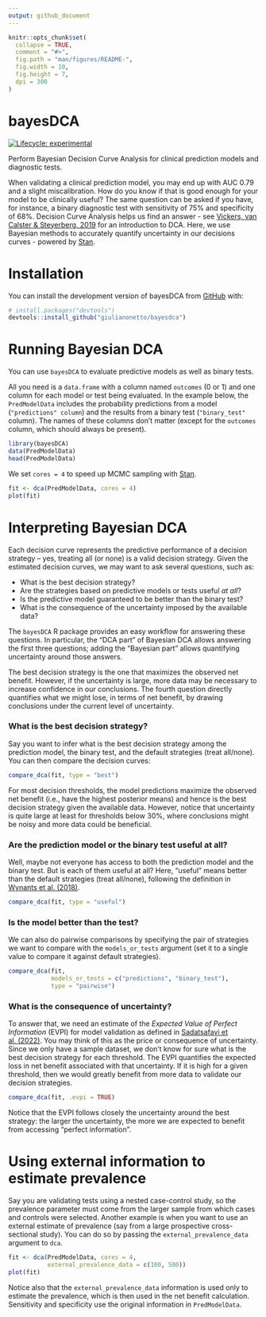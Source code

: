 ```yaml
---
output: github_document
---
```


<!-- README.md is generated from README.Rmd. Please edit that file -->

```r
knitr::opts_chunk$set(
  collapse = TRUE,
  comment = "#>",
  fig.path = "man/figures/README-",
  fig.width = 10,
  fig.height = 7,
  dpi = 300
)
```

# bayesDCA

<!-- badges: start -->
[![Lifecycle: experimental](https://img.shields.io/badge/lifecycle-experimental-orange.svg)](https://lifecycle.r-lib.org/articles/stages.html#experimental)
<!-- badges: end -->

Perform Bayesian Decision Curve Analysis for clinical prediction models and diagnostic tests.

When validating a clinical prediction model, you may end up with AUC 0.79 and a slight miscalibration. How do you know if that is good enough for your model to be clinically useful? The same question can be asked if you have, for instance, a binary diagnostic test with sensitivity of 75% and specificity of 68%. Decision Curve Analysis helps us find an answer - see [Vickers, van Calster & Steyerberg, 2019](https://diagnprognres.biomedcentral.com/articles/10.1186/s41512-019-0064-7) for an introduction to DCA. Here, we use Bayesian methods to accurately quantify uncertainty in our decisions curves - powered by [Stan](https://mc-stan.org/).

# Installation

You can install the development version of bayesDCA from [GitHub](https://github.com/) with:

```r
# install.packages("devtools")
devtools::install_github("giulianonetto/bayesdca")
```

# Running Bayesian DCA

You can use `bayesDCA` to evaluate predictive models as well as binary tests.

All you need is a `data.frame` with a column named `outcomes` (0 or 1) and one column for each model or test being evaluated. In the example below, the `PredModelData` includes the probability predictions from a model (`"predictions" column`) and the results from a binary test (`"binary_test"` column). The names of these columns don't matter (except for the `outcomes` column, which should always be present).

```r
library(bayesDCA)
data(PredModelData)
head(PredModelData)
```

We set `cores = 4` to speed up MCMC sampling with [Stan](https://mc-stan.org/).

```r
fit <- dca(PredModelData, cores = 4)
plot(fit)
```

# Interpreting Bayesian DCA

Each decision curve represents the predictive performance of a decision strategy -- yes, treating all (or none) is a valid decision strategy. Given the estimated decision curves, we may want to ask several questions, such as:

* What is the best decision strategy?
* Are the strategies based on predictive models or tests useful *at all*?
* Is the predictive model guaranteed to be better than the binary test?
* What is the consequence of the uncertainty imposed by the available data?

The `bayesDCA` R package provides an easy workflow for answering these questions. 
In particular, the "DCA part" of Bayesian DCA allows answering the
first three questions; adding the "Bayesian part" allows quantifying uncertainty around those answers. 

The best decision strategy is the one that maximizes the observed net benefit. However, if
the uncertainty is large, more data may be necessary to increase confidence in our conclusions.
The fourth question directly quantifies what we might lose, in terms of net benefit,
by drawing conclusions under the current level of uncertainty.

### What is the best decision strategy?

Say you want to infer what is the best decision strategy among the prediction model, the binary test, and the default strategies (treat all/none). You can then compare the decision curves:

```r
compare_dca(fit, type = "best")
```

For most decision thresholds, the model predictions maximize the observed net benefit (i.e., have the highest posterior means) and hence is the best decision strategy given the available data. 
However, notice that uncertainty is quite large at least for thresholds
below 30%, where conclusions might be noisy and more data could be beneficial.

### Are the prediction model or the binary test useful at all?

Well, maybe not everyone has access to both the prediction model and the binary test. But is each of them useful at all? Here, "useful" means better than the default strategies (treat all/none), following the definition in [Wynants et al. (2018)](https://pubmed.ncbi.nlm.nih.gov/29575170/).

```r
compare_dca(fit, type = "useful")
```

### Is the model better than the test?

We can also do pairwise comparisons by specifying the pair of strategies we want to compare with the `models_or_tests` argument (set it to a single value to compare it against default strategies).

```r
compare_dca(fit, 
            models_or_tests = c("predictions", "binary_test"), 
            type = "pairwise")
```

### What is the consequence of uncertainty?

To answer that, we need an estimate of the *Expected Value of Perfect Information* (EVPI) for model validation as defined in [Sadatsafavi et al. (2022)](https://arxiv.org/abs/2208.03343). You may think of this as the price or consequence of uncertainty. Since we only have a sample dataset, we don't know for sure what is the best decision strategy for each threshold. The EVPI quantifies the expected loss in net benefit associated with that uncertainty. If it is high for a given threshold, then we would greatly benefit from more data to validate our decision strategies.

```r
compare_dca(fit, .evpi = TRUE)
```

Notice that the EVPI follows closely the uncertainty around the best strategy: the larger the uncertainty, the more we are expected to benefit from accessing "perfect information".

# Using external information to estimate prevalence

Say you are validating tests using a nested case-control study, so the prevalence parameter must come from the larger sample from which cases and controls were selected. Another example is when you want to use an external estimate of prevalence (say from a large prospective cross-sectional study). You can do so by passing the `external_prevalence_data` argument to `dca`.

```r
fit <- dca(PredModelData, cores = 4,
           external_prevalence_data = c(100, 500))
plot(fit)
```

Notice also that the `external_prevalence_data` information is used only to estimate the prevalence, which is then used in the net benefit calculation. Sensitivity and specificity use the original information in `PredModelData`.

